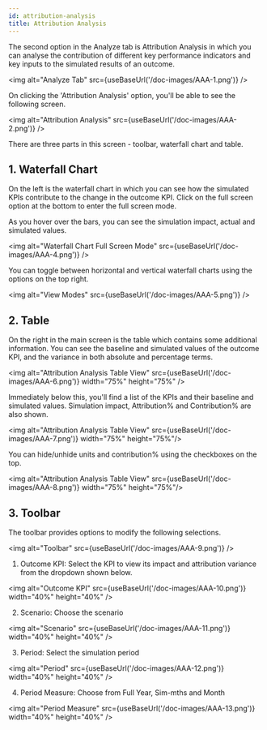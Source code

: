 ```yaml
---
id: attribution-analysis
title: Attribution Analysis
---
```


The second option in the Analyze tab is Attribution Analysis in which you can analyse the 
contribution of different key performance indicators and key inputs to the simulated results of an outcome.

<img alt="Analyze Tab" src={useBaseUrl('/doc-images/AAA-1.png')} />

On clicking the 'Attribution Analysis' option, you'll be able to see the following screen. 

<img alt="Attribution Analysis" src={useBaseUrl('/doc-images/AAA-2.png')} />

There are three parts in this screen - toolbar, waterfall chart and table.

## 1. Waterfall Chart

On the left is the waterfall chart in which you can see how the simulated KPIs contribute to the change 
in the outcome KPI. Click on the full screen option at the bottom to enter the full screen mode.

As you hover over the bars, you can see the simulation impact, actual and simulated values.

<img alt="Waterfall Chart Full Screen Mode" src={useBaseUrl('/doc-images/AAA-4.png')} />

You can toggle between horizontal and vertical waterfall charts using the options on the top right.

<img alt="View Modes" src={useBaseUrl('/doc-images/AAA-5.png')} />

## 2. Table

On the right in the main screen is the table which contains some additional information. 
You can see the baseline and simulated values of the outcome KPI, and the variance in both absolute and 
percentage terms.

<img alt="Attribution Analysis Table View" src={useBaseUrl('/doc-images/AAA-6.png')} width="75%" height="75%" />

Immediately below this, you'll find a list of the KPIs and their baseline and simulated values. 
Simulation impact, Attribution% and Contribution% are also shown.

<img alt="Attribution Analysis Table View" src={useBaseUrl('/doc-images/AAA-7.png')} width="75%" height="75%"/>

You can hide/unhide units and contribution% using the checkboxes on the top.

<img alt="Attribution Analysis Table View" src={useBaseUrl('/doc-images/AAA-8.png')} width="75%" height="75%"/>

## 3. Toolbar

The toolbar provides options to modify the following selections.

<img alt="Toolbar" src={useBaseUrl('/doc-images/AAA-9.png')} />

1. Outcome KPI: Select the KPI to view its impact and attribution variance from the dropdown shown below.

<img alt="Outcome KPI" src={useBaseUrl('/doc-images/AAA-10.png')} width="40%" height="40%" />

2. Scenario: Choose the scenario

<img alt="Scenario" src={useBaseUrl('/doc-images/AAA-11.png')} width="40%" height="40%" />

3. Period: Select the simulation period

<img alt="Period" src={useBaseUrl('/doc-images/AAA-12.png')} width="40%" height="40%" />

4. Period Measure: Choose from Full Year, Sim-mths and Month

<img alt="Period Measure" src={useBaseUrl('/doc-images/AAA-13.png')} width="40%" height="40%" />